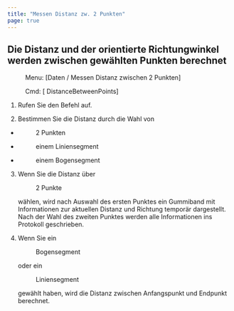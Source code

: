 ```yaml
---
title: "Messen Distanz zw. 2 Punkten"
page: true
---
```

## Die Distanz und der orientierte Richtungwinkel werden zwischen gew&#228;hlten Punkten berechnet
 <Menu> Menu: [Daten / Messen Distanz zwischen 2 Punkten] </Menu> 
<GeoDesigner> <Menu> Cmd: [ DistanceBetweenPoints] </Menu> 
</GeoDesigner>

1. Rufen Sie den Befehl auf.

2. Bestimmen Sie die Distanz durch die Wahl von

- <Menu>2 Punkten</Menu> 
- <Menu>einem Liniensegment</Menu> 
- <Menu>einem Bogensegment</Menu> 


3. Wenn Sie die Distanz &#252;ber <Menu>2 Punkte</Menu>  w&#228;hlen, wird nach Auswahl des ersten Punktes ein Gummiband mit Informationen zur aktuellen Distanz und Richtung tempor&#228;r dargestellt. Nach der Wahl des zweiten Punktes werden alle Informationen ins Protokoll geschrieben.

4. Wenn Sie ein <Menu>Bogensegment</Menu>  oder ein <Menu>Liniensegment</Menu>  gew&#228;hlt haben, wird die Distanz zwischen Anfangspunkt und Endpunkt berechnet.



